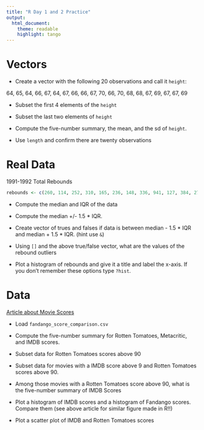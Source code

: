 ```yaml
---
title: "R Day 1 and 2 Practice"
output:
  html_document:
    theme: readable
    highlight: tango
---
```


# Vectors

- Create a vector with the following 20 observations and call it `height`:

64, 65, 64, 66, 67, 64, 67, 66, 66, 67, 70, 66, 70, 68, 68, 67, 69, 67, 67, 69

- Subset the first 4 elements of the `height`

- Subset the last two elements of `height`

- Compute the five-number summary, the mean, and the sd of `height`. 

- Use `length` and confirm there are twenty observations




# Real Data 

1991-1992 Total Rebounds

```r
rebounds <- c(260, 114, 252, 310, 165, 236, 148, 336, 941, 127, 384, 278, 300, 6, 136, 145, 233, 142, 420, 35, 11, 161, 485, 1, 830, 81, 112, 16, 63, 513, 162, 296, 434, 239, 22, 269, 235, 222, 485, 245, 578, 162, 281, 344, 39, 99, 82, 79, 476, 3, 69, 84, 201, 52, 223, 244, 34, 728, 5, 423, 286, 346, 324, 549, 580, 152, 401, 58, 95, 187, 618, 189, 69, 184, 34, 101, 36, 7, 472, 78, 41, 631, 259, 12, 760, 33, 410, 672, 70, 227, 272, 247, 289, 63, 96, 500, 497, 739, 188, 178, 491, 1, 298, 202, 211, 307, 227, 439, 253, 24, 740, 168, 921, 61, 210, 213, 209, 150, 145, 220, 26, 144, 286, 190, 56, 182, 580, 105, 402, 660, 260, 118, 0, 231, 11, 184, 69, 432, 807, 257, 762, 24, 42, 342, 95, 185, 77, 310, 170, 447, 98, 271, 8, 41, 99, 85, 102, 593, 275, 24, 10, 206, 407, 51, 184, 0, 98, 10, 305, 43, 112, 30, 80, 312, 292, 292, 899, 182, 317, 511, 665, 78, 633, 314, 32, 11, 49, 205, 402, 296, 46, 26, 261, 429, 451, 66, 546, 206, 35, 5, 63, 161, 227, 394, 308, 118, 92, 249, 691, 257, 85, 220, 483, 233, 909, 744, 564, 208, 573, 25, 243, 16, 2, 30, 132, 34, 468, 460, 330, 268, 1, 252, 318, 453, 473, 33, 82, 494, 26, 450, 54, 110, 145, 870, 670, 111, 1, 179, 448, 700, 74, 845, 30, 27, 639, 15, 97, 705, 96, 54, 295, 312, 556, 39, 551, 426, 45, 258, 8, 233, 564, 630, 536, 5, 255, 95, 173, 11, 51, 106, 71, 393, 317, 149, 394, 301, 319, 19, 147, 257, 336, 350, 19, 416, 829, 2, 219, 1530, 171, 124, 54, 47, 296, 30, 26, 96, 168, 14, 118, 770, 310, 66, 934, 42, 415, 204, 634, 202, 301, 391, 177, 81, 256, 116, 188, 76, 417, 1, 28, 435, 191, 449, 270, 265, 5, 1, 0, 47, 183, 0, 22, 247, 0, 381, 19, 2, 862, 253, 469, 55, 37, 90, 246, 78, 88, 512, 0, 101, 265, 28, 238, 223, 257, 372, 21, 236, 94, 81, 295, 206, 704, 454, 607, 145, 129, 282, 405, 247, 1258, 15, 269, 9, 240, 260, 305, 75)
```

- Compute the median and IQR of the data

- Compute the median +/- 1.5 * IQR.

- Create vector of trues and falses if data is between median - 1.5 * IQR and median + 1.5 * IQR. (hint use `&`)

- Using `[]` and the above true/false vector, what are the values of the rebound outliers

- Plot a histogram of rebounds and give it a title and label the x-axis. If you don't remember these options type `?hist`.


# Data

[Article about Movie Scores](https://fivethirtyeight.com/features/fandango-movies-ratings/)

- Load `fandango_score_comparison.csv`

- Compute the five-number summary for Rotten Tomatoes, Metacritic, and IMDB scores.

- Subset data for Rotten Tomatoes scores above 90

- Subset data for movies with a IMDB score above 9 and Rotten Tomatoes scores above 90.

- Among those movies with a Rotten Tomatoes score above 90, what is the five-number summary of IMDB Scores

- Plot a histogram of IMDB scores and a histogram of Fandango scores. Compare them (see above article for similar figure made in R!!)

- Plot a scatter plot of IMDB and Rotten Tomatoes scores


